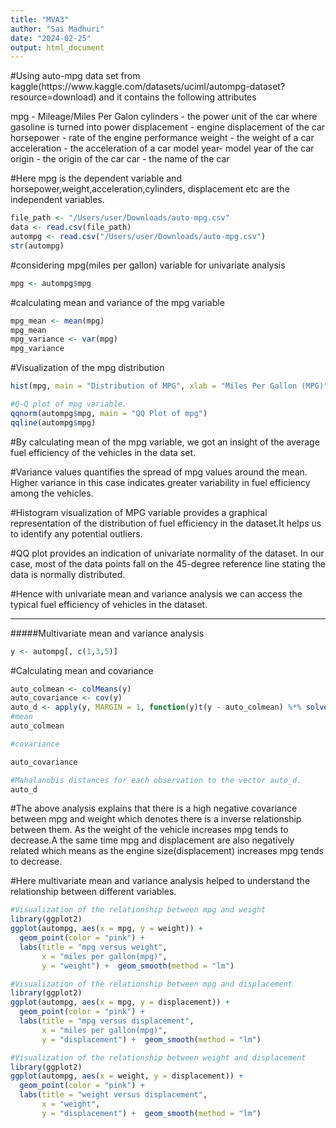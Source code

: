 ```yaml
---
title: "MVA3"
author: "Sai Madhuri"
date: "2024-02-25"
output: html_document
---
```

#Using auto-mpg data set from kaggle(https://www.kaggle.com/datasets/uciml/autompg-dataset?resource=download) and it contains the following attributes

mpg - Mileage/Miles Per Galon
cylinders - the power unit of the car where gasoline is turned into power
displacement - engine displacement of the car
horsepower - rate of the engine performance
weight - the weight of a car
acceleration - the acceleration of a car
model year- model year of the car
origin - the origin of the car
car - the name of the car

#Here mpg is the dependent variable and horsepower,weight,acceleration,cylinders, displacement etc are the independent variables.

```r
file_path <- "/Users/user/Downloads/auto-mpg.csv"
data <- read.csv(file_path)
autompg <- read.csv("/Users/user/Downloads/auto-mpg.csv")
str(autompg)

```



#considering mpg(miles per gallon) variable for univariate analysis

```r
mpg <- autompg$mpg

```

#calculating mean and variance of the mpg variable

```r
mpg_mean <- mean(mpg)
mpg_mean
mpg_variance <- var(mpg)
mpg_variance

```

#Visualization of the mpg distribution

```r
hist(mpg, main = "Distribution of MPG", xlab = "Miles Per Gallon (MPG)", col = "skyblue", border = "black")

```

```r
#Q-Q plot of mpg variable.
qqnorm(autompg$mpg, main = "QQ Plot of mpg")
qqline(autompg$mpg)

```






#By calculating mean of the mpg variable, we got an insight of the average fuel efficiency of the vehicles in the data set.

#Variance values quantifies the spread of mpg values around the mean. Higher variance in this case indicates greater variability in fuel efficiency among the vehicles.

#Histogram visualization of MPG variable provides a graphical representation of the distribution of fuel efficiency in the dataset.It helps us to identify any potential outliers.

#QQ plot provides an indication of univariate normality of the dataset. In our case, most of the data points fall on the 45-degree reference line stating the data is normally distributed.

#Hence with univariate mean and variance analysis we can access the typical fuel efficiency of vehicles in the dataset.




--------------------------------------------------------------------------------------------------------------


#####Multivariate mean and variance analysis

```r


y <- autompg[, c(1,3,5)]

```

#Calculating mean and covariance

```r

auto_colmean <- colMeans(y)
auto_covariance <- cov(y)
auto_d <- apply(y, MARGIN = 1, function(y)t(y - auto_colmean) %*% solve(auto_covariance) %*% (y - auto_colmean))
#mean
auto_colmean
```

```r
#covariance

auto_covariance

```
```r
#Mahalanobis distances for each observation to the vector auto_d.
auto_d
```
#The above analysis explains that there is a high negative covariance between mpg and weight which denotes there is a inverse relationship between them. As the weight of the vehicle increases mpg tends to decrease.A the same time mpg and displacement are also negatively related which means as the engine size(displacement) increases mpg tends to decrease.

#Here multivariate mean and variance analysis helped to understand the relationship between different variables.

```r
#Visualization of the relationship between mpg and weight
library(ggplot2)
ggplot(autompg, aes(x = mpg, y = weight)) +
  geom_point(color = "pink") +
  labs(title = "mpg versus weight",
       x = "miles per gallon(mpg)",
       y = "weight") +  geom_smooth(method = "lm")


```


```r
#Visualization of the relationship between mpg and displacement
library(ggplot2)
ggplot(autompg, aes(x = mpg, y = displacement)) +
  geom_point(color = "pink") +
  labs(title = "mpg versus displacement",
       x = "miles per gallon(mpg)",
       y = "displacement") +  geom_smooth(method = "lm")


```
```r
#Visualization of the relationship between weight and displacement
library(ggplot2)
ggplot(autompg, aes(x = weight, y = displacement)) +
  geom_point(color = "pink") +
  labs(title = "weight versus displacement",
       x = "weight",
       y = "displacement") +  geom_smooth(method = "lm")


```












